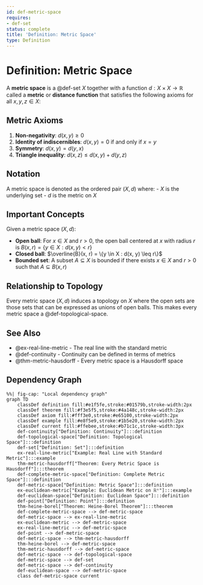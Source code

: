 ```yaml
---
id: def-metric-space
requires:
- def-set
status: complete
title: 'Definition: Metric Space'
type: Definition
---
```


# Definition: Metric Space {#def-metric-space}

A **metric space** is a @def-set $X$ together with a function $d: X \times X \to \mathbb{R}$ called a **metric** or **distance function** that satisfies the following axioms for all $x, y, z \in X$:

## Metric Axioms

1. **Non-negativity**: $d(x, y) \geq 0$
2. **Identity of indiscernibles**: $d(x, y) = 0$ if and only if $x = y$
3. **Symmetry**: $d(x, y) = d(y, x)$
4. **Triangle inequality**: $d(x, z) \leq d(x, y) + d(y, z)$

## Notation

A metric space is denoted as the ordered pair $(X, d)$ where:
- $X$ is the underlying set
- $d$ is the metric on $X$

## Important Concepts

Given a metric space $(X, d)$:

- **Open ball**: For $x \in X$ and $r > 0$, the open ball centered at $x$ with radius $r$ is $B(x, r) = \{y \in X : d(x, y) < r\}$
- **Closed ball**: $\overline{B}(x, r) = \{y \in X : d(x, y) \leq r\}$
- **Bounded set**: A subset $A \subseteq X$ is bounded if there exists $x \in X$ and $r > 0$ such that $A \subseteq B(x, r)$

## Relationship to Topology

Every metric space $(X, d)$ induces a topology on $X$ where the open sets are those sets that can be expressed as unions of open balls. This makes every metric space a @def-topological-space.

## See Also

- @ex-real-line-metric - The real line with the standard metric
- @def-continuity - Continuity can be defined in terms of metrics
- @thm-metric-hausdorff - Every metric space is a Hausdorff space

## Dependency Graph

```mermaid
%%| fig-cap: "Local dependency graph"
graph TD
    classDef definition fill:#e1f5fe,stroke:#01579b,stroke-width:2px
    classDef theorem fill:#f3e5f5,stroke:#4a148c,stroke-width:2px
    classDef axiom fill:#fff3e0,stroke:#e65100,stroke-width:2px
    classDef example fill:#e8f5e9,stroke:#1b5e20,stroke-width:2px
    classDef current fill:#ffebee,stroke:#b71c1c,stroke-width:3px
    def-continuity["Definition: Continuity"]:::definition
    def-topological-space["Definition: Topological Space"]:::definition
    def-set["Definition: Set"]:::definition
    ex-real-line-metric["Example: Real Line with Standard Metric"]:::example
    thm-metric-hausdorff["Theorem: Every Metric Space is Hausdorff"]:::theorem
    def-complete-metric-space["Definition: Complete Metric Space"]:::definition
    def-metric-space["Definition: Metric Space"]:::definition
    ex-euclidean-metric["Example: Euclidean Metric on ℝⁿ"]:::example
    def-euclidean-space["Definition: Euclidean Space"]:::definition
    def-point["Definition: Point"]:::definition
    thm-heine-borel["Theorem: Heine-Borel Theorem"]:::theorem
    def-complete-metric-space --> def-metric-space
    def-metric-space --> ex-real-line-metric
    ex-euclidean-metric --> def-metric-space
    ex-real-line-metric --> def-metric-space
    def-point --> def-metric-space
    def-metric-space --> thm-metric-hausdorff
    thm-heine-borel --> def-metric-space
    thm-metric-hausdorff --> def-metric-space
    def-metric-space --> def-topological-space
    def-metric-space --> def-set
    def-metric-space --> def-continuity
    def-euclidean-space --> def-metric-space
    class def-metric-space current
```
